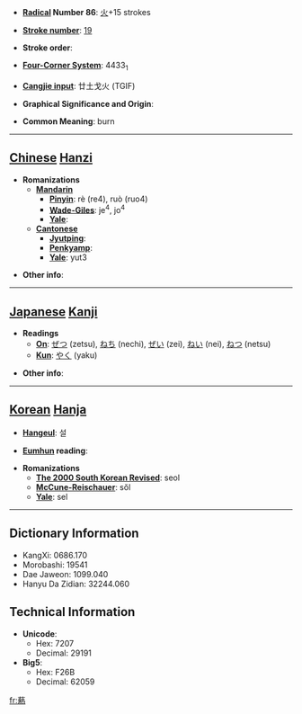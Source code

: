* '''[[Wiktionary:Chinese radical index| Radical]] Number 86''': [[Wiktionary:Chinese radical index 火|火]]+15 strokes

* '''[[Wiktionary:Chinese total strokes index|Stroke number]]''': [[Wiktionary:Chinese total strokes index 19|19]]

* '''Stroke order''': 

* '''[[Wiktionary:Chinese four corner index|Four-Corner System]]''': 4433<sub>1</sub>

* '''[[Wiktionary:Chinese Cangjie index|Cangjie input]]''': 廿土戈火 (TGIF)

* '''Graphical Significance and Origin''': 

* '''Common Meaning''': burn

----

== [[Chinese]] [[Hanzi]] ==

* '''Romanizations'''
** '''[[Mandarin]]'''
*** '''[[Pinyin]]''': rè (re4), ruò (ruo4)
*** '''[[Wade-Giles]]''': je<sup>4</sup>, jo<sup>4</sup>
*** '''[[Yale]]''': 
** '''[[Cantonese]]'''
*** '''[[Jyutping]]''':
*** '''[[Penkyamp]]''': 
*** '''[[Yale]]''': yut3

* '''Other info''': 

----

== [[Japanese]] [[Kanji]] ==

* '''Readings'''
** '''[[On]]''': [[ぜつ]] (zetsu), [[ねち]] (nechi), [[ぜい]] (zei), [[ねい]] (nei), [[ねつ]] (netsu)
** '''[[Kun]]''': [[やく]] (yaku)

* '''Other info''':  

----

== [[Korean]] [[Hanja]] ==

* '''[[Hangeul]]''': 설

* '''[[Eumhun]] reading''': 

* '''Romanizations'''
** '''[[The 2000 South Korean Revised Romanization|The 2000 South Korean Revised]]''': seol
** '''[[McCune-Reischauer]]''': sŏl
** '''[[Yale]]''': sel

----

== Dictionary Information ==

* KangXi: 0686.170
* Morobashi: 19541
* Dae Jaweon: 1099.040
* Hanyu Da Zidian: 32244.060

== Technical Information ==

* '''Unicode''':
** Hex: 7207
** Decimal: 29191
* '''Big5''':
** Hex: F26B
** Decimal: 62059

[[fr:爇]]